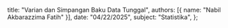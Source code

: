   title: "Varian dan Simpangan Baku Data Tunggal",
  authors: [{ name: "Nabil Akbarazzima Fatih" }],
  date: "04/22/2025",
  subject: "Statistika",
};
